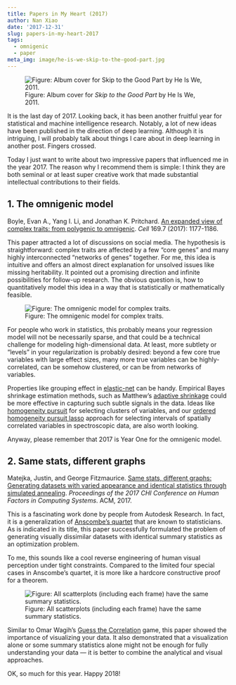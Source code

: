 ```yaml
---
title: Papers in My Heart (2017)
author: Nan Xiao
date: '2017-12-31'
slug: papers-in-my-heart-2017
tags:
  - omnigenic
  - paper
meta_img: image/he-is-we-skip-to-the-good-part.jpg
---
```


<div class="text-center">
![Figure: Album cover for _Skip to the Good Part_ by He Is We, 2011.](/image/he-is-we-skip-to-the-good-part.jpg)
</div>

It is the last day of 2017. Looking back, it has been another fruitful year for statistical and machine intelligence research. Notably, a lot of new ideas have been published in the direction of deep learning. Although it is intriguing, I will probably talk about things I care about in deep learning in another post. Fingers crossed.

Today I just want to write about two impressive papers that influenced me in the year 2017. The reason why I recommend them is simple: I think they are both seminal or at least super creative work that made substantial intellectual contributions to their fields.

## 1. The omnigenic model

Boyle, Evan A., Yang I. Li, and Jonathan K. Pritchard. [An expanded view of complex traits: from polygenic to omnigenic](https://doi.org/10.1016/j.cell.2017.05.038). _Cell_ 169.7 (2017): 1177-1186.

This paper attracted a lot of discussions on social media. The hypothesis is straightforward: complex traits are affected by a few "core genes" and many highly interconnected "networks of genes" together. For me, this idea is intuitive and offers an almost direct explanation for unsolved issues like missing heritability. It pointed out a promising direction and infinite possibilities for follow-up research. The obvious question is, how to quantitatively model this idea in a way that is statistically or mathematically feasible.

![Figure: The omnigenic model for complex traits.](/image/omnigenic-model.png)

For people who work in statistics, this probably means your regression model will not be necessarily sparse, and that could be a technical challenge for modeling high-dimensional data. At least, more subtlety or "levels" in your regularization is probably desired: beyond a few core true variables with large effect sizes, many more true variables can be highly-correlated, can be somehow clustered, or can be from networks of variables.

Properties like grouping effect in [elastic-net](https://web.stanford.edu/~hastie/Papers/B67.2%20(2005)%20301-320%20Zou%20&%20Hastie.pdf) can be handy. Empirical Bayes shrinkage estimation methods, such as Matthew's [adaptive shrinkage](https://doi.org/10.1093/biostatistics/kxw041) could be more effective in capturing such subtle signals in the data. Ideas like [homogeneity pursuit](http://zke.fas.harvard.edu/papers/Homogeneity.pdf) for selecting clusters of variables, and our [ordered homogeneity pursuit lasso](https://ohpl.io/) approach for selecting intervals of spatially correlated variables in spectroscopic data, are also worth looking.

Anyway, please remember that 2017 is Year One for the omnigenic model.

## 2. Same stats, different graphs

Matejka, Justin, and George Fitzmaurice. [Same stats, different graphs: Generating datasets with varied appearance and identical statistics through simulated annealing](https://www.autodeskresearch.com/publications/samestats). _Proceedings of the 2017 CHI Conference on Human Factors in Computing Systems_. ACM, 2017.

This is a fascinating work done by people from Autodesk Research. In fact, it is a generalization of [Anscombe's quartet](https://en.wikipedia.org/wiki/Anscombe%27s_quartet) that are known to statisticians. As is indicated in its title, this paper successfully formulated the problem of generating visually dissimilar datasets with identical summary statistics as an optimization problem.

To me, this sounds like a cool reverse engineering of human visual perception under tight constraints. Compared to the limited four special cases in Anscombe's quartet, it is more like a hardcore constructive proof for a theorem.

![Figure: All scatterplots (including each frame) have the same summary statistics.](https://i.imgur.com/WEYL9En.gif)

Similar to Omar Wagih's [Guess the Correlation](http://guessthecorrelation.com/) game, this paper showed the importance of visualizing your data. It also demonstrated that a visualization alone or some summary statistics alone might not be enough for fully understanding your data --- it is better to combine the analytical and visual approaches.

OK, so much for this year. Happy 2018!
